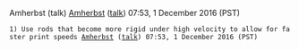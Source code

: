 Amherbst (talk) [[User:Amherbst|Amherbst]] ([[User talk:Amherbst|talk]]) 07:53, 1 December 2016 (PST)


 1) Use rods that become more rigid under high velocity to allow for faster print speeds [[User:Amherbst|Amherbst]] ([[User talk:Amherbst|talk]]) 07:53, 1 December 2016 (PST)